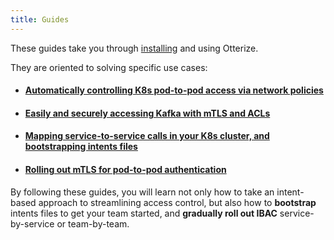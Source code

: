 ```yaml
---
title: Guides
---
```


These guides take you through [installing](/3-guides/1-k8s-installation.mdx) and using Otterize.

They are oriented to solving specific use cases:

- #### [Automatically controlling K8s pod-to-pod access via network policies](/3-guides/2-k8s-ibac-via-network-policies/README.mdx)

- #### [Easily and securely accessing Kafka with mTLS and ACLs](/3-guides/3-ibac-for-k8s-kafka/README.mdx)

- #### [Mapping service-to-service calls in your K8s cluster, and bootstrapping intents files](/3-guides/4-k8s-mapping-pod-to-pod-calls/4-k8s-mapping-pod-to-pod-calls.mdx)

- #### [Rolling out mTLS for pod-to-pod authentication](/3-guides/5-k8s-mtls/README.mdx)

By following these guides, you will learn not only how to take an intent-based approach to streamlining access control,
but also how to **bootstrap** intents files to get your team started,
and **gradually roll out IBAC** service-by-service or team-by-team.

